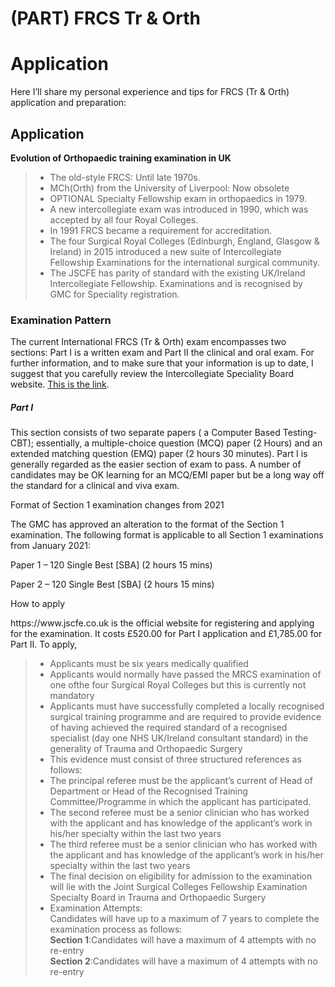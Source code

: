 # (PART) FRCS Tr & Orth 
# Application

Here I'll share my personal experience and tips for FRCS (Tr & Orth) application and preparation:

## Application

**Evolution of Orthopaedic training examination in UK**

>+ The old-style FRCS: Until late 1970s.
>+ MCh(Orth) from the University of Liverpool: Now obsolete
>+ OPTIONAL Specialty Fellowship exam in orthopaedics in 1979.
>+ A new intercollegiate exam was introduced in 1990, which was accepted by all four Royal Colleges.
>+ In 1991 FRCS became a requirement for accreditation.
>+ The four Surgical Royal Colleges (Edinburgh, England, Glasgow & Ireland) in 2015 introduced a new suite of Intercollegiate Fellowship Examinations for the international surgical community.
>+ The JSCFE has parity of standard with the existing UK/Ireland Intercollegiate Fellowship. Examinations and is recognised by GMC for Speciality registration.   

### Examination Pattern

The current International FRCS (Tr & Orth) exam encompasses two sections: Part I is a written exam and Part II the clinical and oral exam. For further information, and to make sure that your information is up to date, I suggest that you carefully review the Intercollegiate Speciality Board website. 
[This is the link](http://www.jscfe.org.uk).

##### Part I

This section consists of two separate papers ( a Computer Based Testing-CBT); essentially, a multiple-choice question (MCQ) paper (2 Hours) and an extended matching question (EMQ) paper (2 hours 30 minutes). Part I is generally regarded as the easier section of exam to pass. A number of candidates may be OK learning for an MCQ/EMI paper but be a long way off the standard for a clinical and viva exam.  

Format of Section 1 examination changes from 2021  

The GMC has approved an alteration to the format of the Section 1 examination. The following format is applicable to all Section 1 examinations from January 2021:  

Paper 1 – 120 Single Best [SBA] (2 hours 15 mins)  

Paper 2 – 120 Single Best [SBA] (2 hours 15 mins)  

How to apply  

https://www.jscfe.co.uk is the official website for registering and applying for the examination. It costs £520.00 for Part I application and £1,785.00 for Part II. To apply,  

>+ Applicants must be six years medically qualified
>+ Applicants would normally have passed the MRCS examination of one ofthe four Surgical Royal Colleges but this is currently not mandatory
>+ Applicants must have successfully completed a locally recognised surgical training programme and are required to provide evidence of having achieved the required standard of a recognised specialist (day one NHS UK/Ireland consultant standard) in the generality of Trauma and Orthopaedic Surgery
>+ This evidence must consist of three structured references as follows:
>+ The principal referee must be the applicant’s current of Head of Department or Head of the Recognised Training Committee/Programme in which the applicant has participated.
>+ The second referee must be a senior clinician who has worked with the applicant and has knowledge of the applicant’s work in his/her specialty within the last two years
>+ The third referee must be a senior clinician who has worked with the applicant and has knowledge of the applicant’s work in his/her specialty within the last two years
>+ The final decision on eligibility for admission to the examination will lie with the Joint Surgical Colleges Fellowship Examination Specialty Board in Trauma and Orthopaedic Surgery
>+ Examination Attempts:  
Candidates will have up to a maximum of 7 years to complete the examination process as follows:  
**Section 1**:Candidates will have a maximum of 4 attempts with no re-entry   
**Section 2**:Candidates will have a maximum of 4 attempts with no re-entry  
